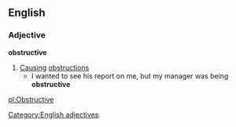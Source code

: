 ==English==
===Adjective===
'''obstructive'''
#[[Causing]] [[obstruction]]s
#* I wanted to see his report on me, but my manager was being '''obstructive'''
[[Category:English adjectives]]

[[pl:Obstructive]]